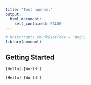 ```yaml
---
title: "Test nomnoml"
output: 
  html_document:
    self_contained: FALSE
---
```


```r
# knitr::opts_chunk$set(dev = "png")
library(nomnoml)
```


## Getting Started

```nomnoml
[Hello]-[World!]
```

```nomnoml
[Hello]-[World!]
```
